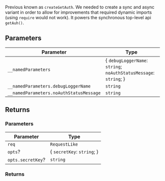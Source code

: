 Previous known as `createGetAuth`. We needed to create a sync and async variant in order to allow for improvements
that required dynamic imports (using `require` would not work).
It powers the synchronous top-level api `getAuh()`.

## Parameters

| Parameter | Type |
| ------ | ------ |
| `__namedParameters` | \{ `debugLoggerName`: `string`; `noAuthStatusMessage`: `string`; \} |
| `__namedParameters.debugLoggerName` | `string` |
| `__namedParameters.noAuthStatusMessage` | `string` |

## Returns

### Parameters

| Parameter | Type |
| ------ | ------ |
| `req` | `RequestLike` |
| `opts`? | \{ `secretKey`: `string`; \} |
| `opts.secretKey`? | `string` |

### Returns
